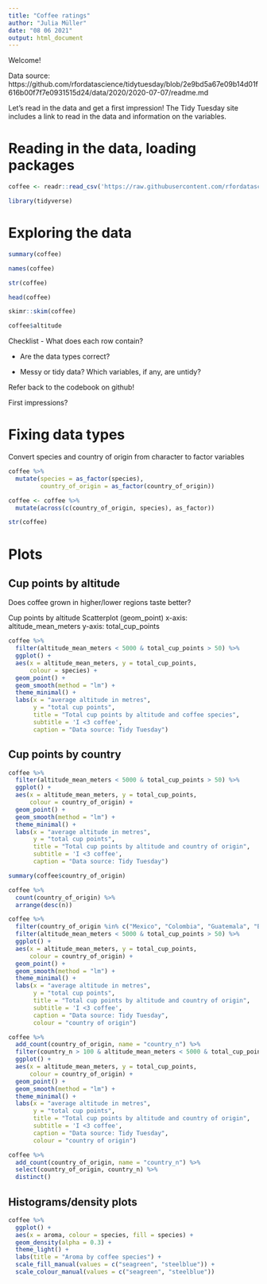 ```yaml
---
title: "Coffee ratings"
author: "Julia Müller"
date: "08 06 2021"
output: html_document
---
```


Welcome!

Data source: https://github.com/rfordatascience/tidytuesday/blob/2e9bd5a67e09b14d01f616b00f7f7e0931515d24/data/2020/2020-07-07/readme.md

Let's read in the data and get a first impression! The Tidy Tuesday site includes a link to read in the data and information on the variables. 


# Reading in the data, loading packages

```r
coffee <- readr::read_csv('https://raw.githubusercontent.com/rfordatascience/tidytuesday/master/data/2020/2020-07-07/coffee_ratings.csv')

library(tidyverse)
```


# Exploring the data

```r
summary(coffee)

names(coffee)

str(coffee)

head(coffee)

skimr::skim(coffee)

coffee$altitude
```

Checklist
- What does each row contain?
  
- Are the data types correct?

- Messy or tidy data? Which variables, if any, are untidy?

Refer back to the codebook on github!

First impressions?


# Fixing data types

Convert species and country of origin from character to factor variables

```r
coffee %>% 
  mutate(species = as_factor(species),
         country_of_origin = as_factor(country_of_origin))

coffee <- coffee %>% 
  mutate(across(c(country_of_origin, species), as_factor))

str(coffee)
```


# Plots

## Cup points by altitude

Does coffee grown in higher/lower regions taste better?

Cup points by altitude
Scatterplot (geom_point)
x-axis: altitude_mean_meters
y-axis: total_cup_points

```r
coffee %>% 
  filter(altitude_mean_meters < 5000 & total_cup_points > 50) %>% 
  ggplot() +
  aes(x = altitude_mean_meters, y = total_cup_points,
      colour = species) +
  geom_point() +
  geom_smooth(method = "lm") +
  theme_minimal() +
  labs(x = "average altitude in metres",
       y = "total cup points",
       title = "Total cup points by altitude and coffee species",
       subtitle = 'I <3 coffee',
       caption = "Data source: Tidy Tuesday")
```

## Cup points by country

```r
coffee %>% 
  filter(altitude_mean_meters < 5000 & total_cup_points > 50) %>% 
  ggplot() +
  aes(x = altitude_mean_meters, y = total_cup_points,
      colour = country_of_origin) +
  geom_point() +
  geom_smooth(method = "lm") +
  theme_minimal() +
  labs(x = "average altitude in metres",
       y = "total cup points",
       title = "Total cup points by altitude and country of origin",
       subtitle = 'I <3 coffee',
       caption = "Data source: Tidy Tuesday")
```


```r
summary(coffee$country_of_origin)

coffee %>% 
  count(country_of_origin) %>% 
  arrange(desc(n))
```

```r
coffee %>% 
  filter(country_of_origin %in% c("Mexico", "Colombia", "Guatemala", "Brazil")) %>% 
  filter(altitude_mean_meters < 5000 & total_cup_points > 50) %>% 
  ggplot() +
  aes(x = altitude_mean_meters, y = total_cup_points,
      colour = country_of_origin) +
  geom_point() +
  geom_smooth(method = "lm") +
  theme_minimal() +
  labs(x = "average altitude in metres",
       y = "total cup points",
       title = "Total cup points by altitude and country of origin",
       subtitle = 'I <3 coffee',
       caption = "Data source: Tidy Tuesday",
       colour = "country of origin")
```


```r
coffee %>% 
  add_count(country_of_origin, name = "country_n") %>% 
  filter(country_n > 100 & altitude_mean_meters < 5000 & total_cup_points > 50) %>% 
  ggplot() +
  aes(x = altitude_mean_meters, y = total_cup_points,
      colour = country_of_origin) +
  geom_point() +
  geom_smooth(method = "lm") +
  theme_minimal() +
  labs(x = "average altitude in metres",
       y = "total cup points",
       title = "Total cup points by altitude and country of origin",
       subtitle = 'I <3 coffee',
       caption = "Data source: Tidy Tuesday",
       colour = "country of origin") 

coffee %>% 
  add_count(country_of_origin, name = "country_n") %>% 
  select(country_of_origin, country_n) %>% 
  distinct()
```


## Histograms/density plots

```r
coffee %>% 
  ggplot() +
  aes(x = aroma, colour = species, fill = species) +
  geom_density(alpha = 0.3) +
  theme_light() +
  labs(title = "Aroma by coffee species") +
  scale_fill_manual(values = c("seagreen", "steelblue")) +
  scale_colour_manual(values = c("seagreen", "steelblue"))
```




